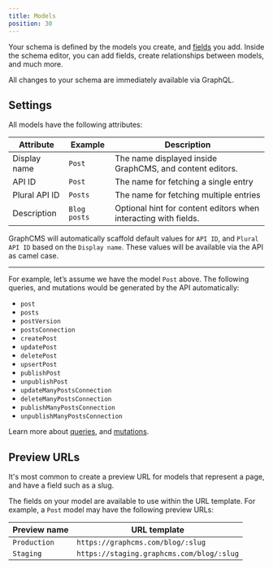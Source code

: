 ```yaml
---
title: Models
position: 30
---
```


Your schema is defined by the models you create, and [fields](/schema/field-types) you add. Inside the schema editor, you can add fields, create relationships between models, and much more.

<Alert>


All changes to your schema are immediately available via GraphQL.

</Alert>


## Settings

All models have the following attributes:

| Attribute     | Example      | Description                                                     |
| ------------- | ------------ | --------------------------------------------------------------- |
| Display name  | `Post`       | The name displayed inside GraphCMS, and content editors.        |
| API ID        | `Post`       | The name for fetching a single entry                            |
| Plural API ID | `Posts`      | The name for fetching multiple entries                          |
| Description   | `Blog posts` | Optional hint for content editors when interacting with fields. |

GraphCMS will automatically scaffold default values for `API ID`, and `Plural API ID` based on the `Display name`. These values will be available via the API as camel case.

---

For example, let’s assume we have the model `Post` above. The following queries, and mutations would be generated by the API automatically:

- `post`
- `posts`
- `postVersion`
- `postsConnection`
- `createPost`
- `updatePost`
- `deletePost`
- `upsertPost`
- `publishPost`
- `unpublishPost`
- `updateManyPostsConnection`
- `deleteManyPostsConnection`
- `publishManyPostsConnection`
- `unpublishManyPostsConnection`

Learn more about [queries](/content-api/queries), and [mutations](/content-api/mutations).

## Preview URLs

It's most common to create a preview URL for models that represent a page, and have a field such as a slug.

The fields on your model are available to use within the URL template. For example, a `Post` model may have the following preview URLs:

| Preview name | URL template                              |
| ------------ | ----------------------------------------- |
| `Production` | `https://graphcms.com/blog/:slug`         |
| `Staging`    | `https://staging.graphcms.com/blog/:slug` |
